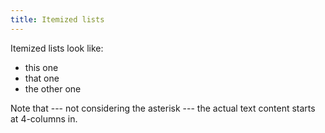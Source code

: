 ```yaml
---
title: Itemized lists
---
```


Itemized lists look like:

- this one
- that one
- the other one

Note that --- not considering the asterisk --- the actual text
content starts at 4-columns in.
